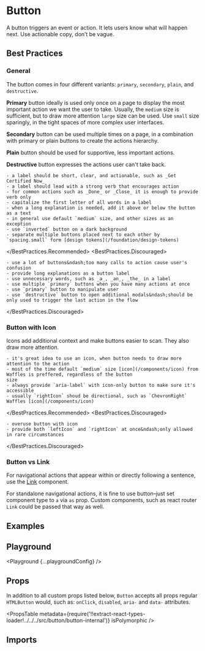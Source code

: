 



# Button

A button triggers an event or action. It lets users know what will happen next. Use actionable copy, don’t be vague.

## Best Practices

### General

The button comes in four different variants: `primary`, `secondary`, `plain`, and `destructive`.

**Primary** button ideally is used only once on a page to display the most important action we want the user to take. Usually, the `medium` size is sufficient, but to draw more attention `large` size can be used. Use `small` size sparingly, in the tight spaces of more complex user interfaces.

**Secondary** button can be used multiple times on a page, in a combination with primary or plain buttons to create the actions hierarchy.

**Plain** button should be used for supportive, less important actions.

**Destructive** button expresses the actions user can't take back.

<BestPractices>
  <BestPractices.Recommended>

    - a label should be short, clear, and actionable, such as _Get Certified Now_
    - a label should lead with a strong verb that encourages action
    - for common actions such as _Done_ or _Close_ it is enough to provide verb only
    - capitalize the first letter of all words in a label
    - when a long explanation is needed, add it above or below the button as a text
    - in general use default `medium` size, and other sizes as an exception
    - use `inverted` button on a dark background
    - separate multiple buttons placed next to each other by `spacing.small` form [design tokens](/foundation/design-tokens)

  </BestPractices.Recommended>
  <BestPractices.Discouraged>

    - use a lot of buttons&ndash;too many calls to action cause user's confusion
    - provide long explanations as a button label
    - use unnecessary words, such as _a_, _an_, _the_ in a label
    - use multiple `primary` buttons when you have many actions at once
    - use `primary` button to manipulate user
    - use `destructive` button to open additional modals&ndash;should be only used to trigger the last action in the flow

  </BestPractices.Discouraged>
</BestPractices>

### Button with Icon

Icons add additional context and make buttons easier to scan. They also draw more attention.

<BestPractices>
  <BestPractices.Recommended>

    - it's great idea to use an icon, when button needs to draw more attention to the action
    - most of the time default `medium` size [icon](/components/icon) from Waffles is preffered, regardless of the button
    size
    - always provide `aria-label` with icon-only button to make sure it's accessible
    - usually `rightIcon` shoud be directional, such as `ChevronRight` Waffles [icon](/components/icon)

  </BestPractices.Recommended>
  <BestPractices.Discouraged>

    - overuse button with icon
    - provide both `leftIcon` and `rightIcon` at once&ndash;only allowed in rare circumstances

  </BestPractices.Discouraged>
</BestPractices>

### Button vs Link

For navigational actions that appear within or directly following a sentence, use the [Link](/components/link) component.

For standalone navigational actions, it is fine to use button&ndash;just set component type to `a` via `as` prop. Custom components, such as react router `Link` could be passed that way as well.

## Examples

<Example title="Basic Usage" path="button/basic-usage">
  <BasicUsage />
</Example>

<Example title="Variants" path="button/variants">
  <Variants />
</Example>

<Example title="Sizes" path="button/sizes">
  <Sizes />
</Example>

<Example title="States" path="button/states">
  <States />
</Example>

<Example title="With Icons" path="button/with-icons">
  <WithIcons />
</Example>

<Example title="Full Width" path="button/full-width">
  <FullWidth />
</Example>

<Example title="As a Link" path="button/as-a-link">
  <AsALink />
</Example>

<Example title="Inverted" path="button/inverted" darkPreview>
  <Inverted />
</Example>

## Playground

<Playground {...playgroundConfig} />

## Props

In addition to all custom props listed below, `Button` accepts all props regular `HTMLButton` would, such as: `onClick`, `disabled`, `aria-` and `data-` attributes.

<PropsTable
  metadata={require('!!extract-react-types-loader!../../../src/button/button-internal')}
  isPolymorphic
/>

## Imports

<Imports module={ButtonExports} path="@datacamp/waffles/button" />
